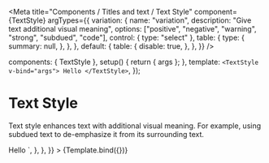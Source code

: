 
<Meta
  title="Components / Titles and text / Text Style"
  component={TextStyle}
  argTypes={{
    variation: {
      name: "variation",
      description: "Give text additional visual meaning",
      options: ["positive", "negative", "warning", "strong", "subdued", "code"],
      control: { type: "select" },
      table: {
        type: {
          summary: null,
        },
      },
    },
    default: {
      table: {
        disable: true,
      },
    },
  }}
/>

  components: { TextStyle },
  setup() {
    return { args };
  },
  template: `<TextStyle v-bind="args"> Hello </TextStyle>`,
});

# Text Style

Text style enhances text with additional visual meaning. For example, using subdued text to de-emphasize it from its surrounding text.

<Canvas>
  <Story
    name="Text Style"
    height="60px"
    parameters={{
      docs: {
        source: {
          code: dedent`
            <TextStyle v-bind="props"> Hello </TextStyle>
          `,
        },
      },
    }}
  >
    {Template.bind({})}
  </Story>
</Canvas>

<ArgsTable story="Text Style" />
